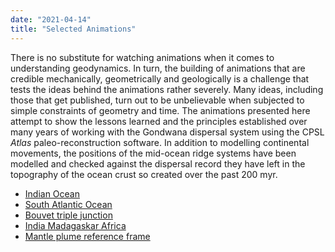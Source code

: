 ```yaml
---
date: "2021-04-14"
title: "Selected Animations"
---
```

There is no substitute for watching animations when it comes to understanding geodynamics. In turn, the building of animations that are credible mechanically, geometrically and geologically is a challenge that tests the ideas behind the animations rather severely. Many ideas, including those that get published, turn out to be unbelievable when subjected to simple constraints of geometry and time.  The animations presented here attempt to show the lessons learned and the principles established over many years of working with the Gondwana dispersal system using the CPSL *Atlas* paleo-reconstruction software. In addition to modelling continental movements, the positions of the mid-ocean ridge systems have been modelled and checked against the dispersal record they have left in the topography of the ocean crust so created over the past 200 myr.

* [Indian Ocean](/gondwana)
* [South Atlantic Ocean](/gondwana)
* [Bouvet triple junction](/gondwana)
* [India Madagaskar Africa](/gondwana)
* [Mantle plume reference frame](/gondwana)
